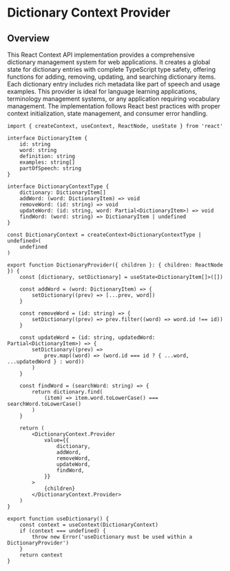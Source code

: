 # Dictionary Context Provider

## Overview

This React Context API implementation provides a comprehensive dictionary management system for web applications. It creates a global state for dictionary entries with complete TypeScript type safety, offering functions for adding, removing, updating, and searching dictionary items. Each dictionary entry includes rich metadata like part of speech and usage examples. This provider is ideal for language learning applications, terminology management systems, or any application requiring vocabulary management. The implementation follows React best practices with proper context initialization, state management, and consumer error handling.

```tsx
import { createContext, useContext, ReactNode, useState } from 'react'

interface DictionaryItem {
	id: string
	word: string
	definition: string
	examples: string[]
	partOfSpeech: string
}

interface DictionaryContextType {
	dictionary: DictionaryItem[]
	addWord: (word: DictionaryItem) => void
	removeWord: (id: string) => void
	updateWord: (id: string, word: Partial<DictionaryItem>) => void
	findWord: (word: string) => DictionaryItem | undefined
}

const DictionaryContext = createContext<DictionaryContextType | undefined>(
	undefined
)

export function DictionaryProvider({ children }: { children: ReactNode }) {
	const [dictionary, setDictionary] = useState<DictionaryItem[]>([])

	const addWord = (word: DictionaryItem) => {
		setDictionary((prev) => [...prev, word])
	}

	const removeWord = (id: string) => {
		setDictionary((prev) => prev.filter((word) => word.id !== id))
	}

	const updateWord = (id: string, updatedWord: Partial<DictionaryItem>) => {
		setDictionary((prev) =>
			prev.map((word) => (word.id === id ? { ...word, ...updatedWord } : word))
		)
	}

	const findWord = (searchWord: string) => {
		return dictionary.find(
			(item) => item.word.toLowerCase() === searchWord.toLowerCase()
		)
	}

	return (
		<DictionaryContext.Provider
			value={{
				dictionary,
				addWord,
				removeWord,
				updateWord,
				findWord,
			}}
		>
			{children}
		</DictionaryContext.Provider>
	)
}

export function useDictionary() {
	const context = useContext(DictionaryContext)
	if (context === undefined) {
		throw new Error('useDictionary must be used within a DictionaryProvider')
	}
	return context
}
```
